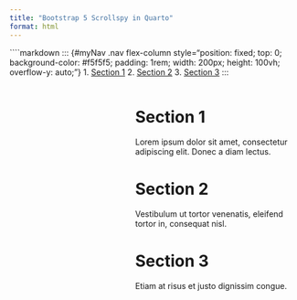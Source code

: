 ```yaml
---
title: "Bootstrap 5 Scrollspy in Quarto"
format: html
---
```


````markdown
::: {#myNav .nav flex-column style="position: fixed; top: 0; background-color: #f5f5f5; padding: 1rem; width: 200px; height: 100vh; overflow-y: auto;"}
1. [Section 1](#section1){.nav-link}
2. [Section 2](#section2){.nav-link}
3. [Section 3](#section3){.nav-link}
:::

<div id="scrollContainer" style="margin-left:220px; height: 100vh; overflow-y: auto;"
     data-bs-spy="scroll" data-bs-target="#myNav" data-bs-offset="0" tabindex="0">

# Section 1
::: {#section1}
Lorem ipsum dolor sit amet, consectetur adipiscing elit. Donec a diam lectus.
:::

# Section 2
::: {#section2}
Vestibulum ut tortor venenatis, eleifend tortor in, consequat nisl. 
:::

# Section 3
::: {#section3}
Etiam at risus et justo dignissim congue. 
:::

</div>